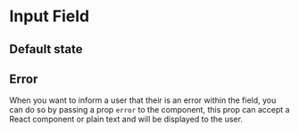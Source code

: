 
<Meta title="4. Form|Input Field" component={InputField} />

# Input Field

## Default state

<Preview>
    <Story name="Default">
        <Theme>
            <InputField label="My input label" placeholder="Placeholder" />
        </Theme>
    </Story>
</Preview>

## Error

When you want to inform a user that their is an error within the field, you can do so by passing a prop `error` to the component, this prop can accept a React component or plain text and will be displayed to the user.

<Preview>
    <Story name="Input field error">
        <Theme>
            <InputField
                error="This is an error message passed in"
                label="My input label"
                placeholder="Placeholder"
            />
        </Theme>
    </Story>
</Preview>
